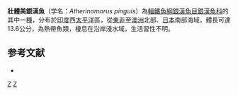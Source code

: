 {{Speciesbox 
| status = NE
| status_system = IUCN3.1
| taxon = Atherinomorus pinguis
| authority = [[Lacepède|Lacepède]], 1803
| synonyms = *''Atherina pinguis'' <small>Lacepède, 1803</small>
*''Pranesus pinguis pinguis'' <small>Lacepède, 1803</small>
}}
'''壯體美銀漢魚'''（学名：''Atherinomorus pinguis''）為[[輻鰭魚綱|輻鰭魚綱]][[銀漢魚目|銀漢魚目]][[銀漢魚科|銀漢魚科]]的其中一[[種|種]]，分布於[[印度|印度]]西[[太平洋|太平洋]]區，從[[東非|東非]]至[[澳洲|澳洲]]北部、[[日本|日本]]南部海域，體長可達13.6公分，為熱帶魚類，棲息在沿岸淺水域，生活習性不明。

==参考文献==
*{{FishBase_species|genus=Atherinomorus|species=pinguis|year=2016|month=4}}

{{Taxonbar|from=Q23724201}}

[[Category:美銀漢魚屬|Z]]
[[Category:1803年描述的鱼类|Z]]


{{鱼类小作品}}